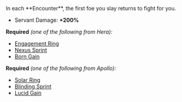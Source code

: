 
<Boon title="Sun Worshiper" iconKey="duos/sun-worshiper" type="duo">
In each **Encounter**, the first foe you slay returns to fight for you.

- Servant Damage: **+200%**

</Boon>

**Required** _(one of the following from Hera):_

- [Engagement Ring](/boons/hera#engagement-ring)
- [Nexus Sprint](/boons/hera#nexus-sprint)
- [Born Gain](/boons/hera#born-gain)

**Required** _(one of the following from Apollo):_

- [Solar Ring](/boons/apollo#solar-ring)
- [Blinding Sprint](/boons/apollo#blinding-sprint)
- [Lucid Gain](/boons/apollo#lucid-gain)
